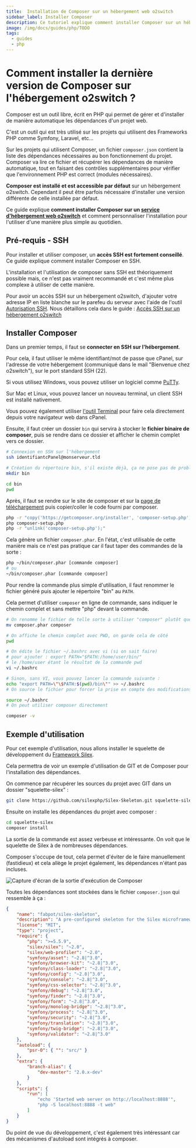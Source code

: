 ```yaml
---
title:  Installation de Composer sur un hébergement web o2switch
sidebar_label: Installer Composer
description: Ce tutoriel explique comment installer Composer sur un hébergement de site internet o2switch
image: /img/docs/guides/php/TODO
tags:
  - guides
  - php
---
```


# Comment installer la dernière version de Composer sur l'hébergement o2switch ?

Composer est un outil libre, écrit en PHP qui permet de gérer et d'installer de manière automatique les dépendances d'un
projet web.

C'est un outil qui est très utilisé sur les projets qui utilisent des Frameworks PHP comme Symfony, Laravel, etc... 

Sur les projets qui utilisent Composer, un fichier `composer.json` contient la liste des dépendances nécessaires au bon
fonctionnement du projet. Composer va lire ce fichier et récupérer les dépendances de manière automatique, tout en
faisant des contrôles supplémentaires pour vérifier que l'environnement PHP est correct (modules nécessaires).

**Composer est installé et est accessible par défaut** sur un hébergement o2switch. Cependant il peut être parfois
nécessaire d'installer une version différente de celle installée par défaut. 

Ce guide explique **comment installer Composer sur un [service d'hébergement web
o2switch](https://www.o2switch.fr/hebergement-illimite/)** et comment personnaliser l'installation pour l'utiliser d'une
manière plus simple au quotidien. 

## Pré-requis - SSH

Pour installer et utiliser composer, un **accès SSH est fortement conseillé**. Ce guide explique comment installer
Composer en SSH. 

L'installation et l'utilisation de composer sans SSH est théoriquement possible mais, ce n'est pas vraiment recommandé
et c'est même plus complexe à utiliser de cette manière.

Pour avoir un accès SSH sur un hébergement o2switch, d'ajouter votre adresse IP en liste blanche sur le parefeu du 
serveur avec l'aide de l'outil [Autorisation SSH](/cpanel/outils/exception-parefeu). 
Nous détaillons cela dans le guide : [Accès SSH sur un hébergement o2switch](/guides/webmastering/connexion-ssh)

## Installer Composer

Dans un premier temps, il faut se **connecter en SSH sur l'hébergement**. 

Pour cela, il faut utiliser le même identifiant/mot de passe que cPanel, sur l'adresse de votre hébergement (communiqué
dans le mail "Bienvenue chez o2switch"), sur le port standard SSH (22). 

Si vous utilisez Windows, vous pouvez utiliser un logiciel comme
[PuTTy](https://www.chiark.greenend.org.uk/~sgtatham/putty/latest.html). 

Sur Mac et Linux, vous pouvez lancer un nouveau terminal, un client SSH est installé nativement. 

Vous pouvez également utiliser [l'outil Terminal](/cpanel/outils-avances/terminal-ssh-web) pour faire cela directement
depuis votre navigateur web dans cPanel.


Ensuite, il faut créer un dossier `bin` qui servira à stocker le **fichier binaire de composer**, puis se rendre dans ce
dossier et afficher le chemin complet vers ce dossier.

```bash title="Préparation de l'installation"
# Connexion en SSH sur l'hébergement
ssh identifiantcPanel@monserveur.tld

# Création du répertoire bin, s'il existe déjà, ça ne pose pas de problème
mkdir bin

cd bin
pwd
```

Après, il faut se rendre sur le site de composer et sur la [page de téléchargement](https://getcomposer.org/download/)
puis copier/coller le code fourni par composer.

```bash title="Téléchargement de composer"
php -r "copy('https://getcomposer.org/installer', 'composer-setup.php');"
php composer-setup.php
php -r "unlink('composer-setup.php');"
```

Cela génère un fichier `composer.phar`. En l'état, c'est utilisable de cette manière mais ce n'est pas pratique car il
faut taper des commandes de la sorte : 

```bash title="Exemple d'utilisation"
php ~/bin/composer.phar [commande composer]
# ou
~/bin/composer.phar [commande composer]
```

Pour rendre la commande plus simple d'utilisation, il faut renommer le fichier généré puis ajouter le répertoire "bin"
au `PATH`.

Cela permet d'utiliser `composer` en ligne de commande, sans indiquer le chemin complet et sans mettre "php" devant la
commande. 

```bash title="Amélioration de l'installation"
# On renomme le fichier de telle sorte à utiliser "composer" plutôt que "composer.phar"
mv composer.phar composer

# On affiche le chemin complet avec PWD, on garde cela de côté
pwd 

# On édite le fichier ~/.bashrc avec vi (si on sait faire)
# pour ajouter : export PATH="$PATH:/home/user/bin/"
# le /home/user étant le résultat de la commande pwd
vi ~/.bashrc

# Sinon, sans VI, vous pouvez lancer la commande suivante : 
echo "export PATH=\"\$PATH:$(pwd)/bin\"" >> ~/.bashrc
# On source le fichier pour forcer la prise en compte des modifications

source ~/.bashrc 
# On peut utiliser composer directement

composer -v
```

## Exemple d'utilisation

Pour cet exemple d'utilisation, nous allons installer le squelette de développement du
[Framework Silex](https://silex.symfony.com/). 

Cela permettra de voir un exemple d'utilisation de GIT et de Composer pour l'installation des dépendances. 

On commence par récupérer les sources du projet avec GIT dans un dossier "squelette-silex" : 

```bash title="Récupération des sources"
git clone https://github.com/silexphp/Silex-Skeleton.git squelette-silex
```

Ensuite on installe les dépendances du projet avec composer : 

```bash title="Installation des dépendances"
cd squelette-silex
composer install 
```

La sortie de la commande est assez verbeuse et intéressante. On voit que le squelette de Silex à de nombreuses
dépendances.

Composer s'occupe de tout, cela permet d'éviter de le faire manuellement (fastidieux) et cela allège le projet
également, les dépendances n'étant pas incluses.

<Image
    src="/img/docs/guides/php/sortie-composer-o2switch.png"
    title="Installation des dépendances avec Composer"
    caption="Sortie de la commande composer"
    alt="Capture d'écran de la sortie d'exécution de Composer"
/>

Toutes les dépendances sont stockées dans le fichier `composer.json` qui ressemble à ça : 

```json title="composer.json"
{
    "name": "fabpot/silex-skeleton",
    "description": "A pre-configured skeleton for the Silex microframework",
    "license": "MIT",
    "type": "project",
    "require": {
        "php": ">=5.5.9",
        "silex/silex": "~2.0",
        "silex/web-profiler": "~2.0",
        "symfony/asset": "~2.8|^3.0",
        "symfony/browser-kit": "~2.8|^3.0",
        "symfony/class-loader": "~2.8|^3.0",
        "symfony/config": "~2.8|^3.0",
        "symfony/console": "~2.8|^3.0",
        "symfony/css-selector": "~2.8|^3.0",
        "symfony/debug": "~2.8|^3.0",
        "symfony/finder": "~2.8|^3.0",
        "symfony/form": "~2.8|^3.0",
        "symfony/monolog-bridge": "~2.8|^3.0",
        "symfony/process": "~2.8|^3.0",
        "symfony/security": "~2.8|^3.0",
        "symfony/translation": "~2.8|^3.0",
        "symfony/twig-bridge": "~2.8|^3.0",
        "symfony/validator": "~2.8|^3.0"
    },
    "autoload": {
        "psr-0": { "": "src/" }
    },
    "extra": {
        "branch-alias": {
            "dev-master": "2.0.x-dev"
        }
    },
    "scripts": {
        "run": [
            "echo 'Started web server on http://localhost:8888'",
            "php -S localhost:8888 -t web"
        ]
    }
}
```

Du point de vue du développement, c'est également très intéressant car des mécanismes d'autoload sont intégrés à
composer.